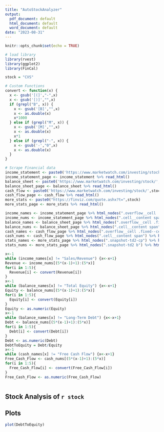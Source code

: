 ```yaml
---
title: "AutoStockAnalyzer"
output:
  pdf_document: default
  html_document: default
  word_document: default
date: "2023-08-31"
---
```


```r
knitr::opts_chunk$set(echo = TRUE)
```

```r
# load library
library(rvest)
library(ggplot2)
library(FinCal)
```

```r
stock = "CVS"
```

```r
# Custom Functions
convert <- function(x) {
  x <- gsub('[(]',"-",x)
  x <- gsub('[)]',"",x)
  if (grepl("B", x)) {
    x <- gsub('[B]',"",x) 
    x <- as.double(x)
    x*1000
  } else if (grepl("M", x)) {
    x <- gsub('[M]',"",x)
    x <- as.double(x) 
    x*1
  } else if (grepl("-", x)) {
    x <- gsub('-',"0",x)
    x <- as.double(x)
  }
}
```

```r
# Scrape Financial data
income_statement <- paste0('https://www.marketwatch.com/investing/stock/',stock,'/financials')
income_statement_page <- income_statement %>% read_html()
balance_sheet <- paste0('https://www.marketwatch.com/investing/stock/',stock,'/financials/balance-sheet')
balance_sheet_page <- balance_sheet %>% read_html()
cash_flow <- paste0('https://www.marketwatch.com/investing/stock/',stock,'/financials/cash-flow')
cash_flow_page <- cash_flow %>% read_html()
more_stats <- paste0("https://finviz.com/quote.ashx?t=",stock)
more_stats_page <- more_stats %>% read_html()

income_names <- income_statement_page %>% html_nodes(".overflow__cell .fixed--cell") %>% html_text()
income_nums <- income_statement_page %>% html_nodes(".cell__content span") %>% html_text()
balance_names <- balance_sheet_page %>% html_nodes(".overflow__cell .fixed--cell") %>% html_text()
balance_nums <- balance_sheet_page %>% html_nodes(".cell__content span") %>% html_text()
cash_names <- cash_flow_page %>% html_nodes(".overflow__cell .fixed--cell") %>% html_text()
cash_nums <- cash_flow_page %>% html_nodes(".cell__content span") %>% html_text()
stats_names <- more_stats_page %>% html_nodes(".snapshot-td2-cp") %>% html_text()
stats_nums <- more_stats_page %>% html_nodes(".snapshot-td2 b") %>% html_text()

x<-1
while (income_names[x] != "Sales/Revenue") {x<-x+1}
Revenue <- income_nums[(5*(x-1)+1):(5*x)]
for(i in 1:5){
  Revenue[i] <- convert(Revenue[i])
}
x<-1
while (balance_names[x] != "Total Equity") {x<-x+1}
Equity <- balance_nums[(5*(x-1)+1):(5*x)]
for(i in 1:5){
  Equity[i] <- convert(Equity[i])
}
Equity <- as.numeric(Equity)
x<-1
while (balance_names[x] != "Long-Term Debt") {x<-x+1}
Debt <- balance_nums[(5*(x-1)+1):(5*x)]
for(i in 1:5){
  Debt[i] <- convert(Debt[i])
}
Debt <- as.numeric(Debt)
DebtToEquity = Debt/Equity
x<-1
while (cash_names[x] != "Free Cash Flow") {x<-x+1}
Free_Cash_Flow <- cash_nums[(5*(x-1)+1):(5*x)]
for(i in 1:5){
  Free_Cash_Flow[i] <- convert(Free_Cash_Flow[i])
}
Free_Cash_Flow <- as.numeric(Free_Cash_Flow)



```


## Stock Analysis of `r stock`

## Plots

```r
plot(DebtToEquity)
```

